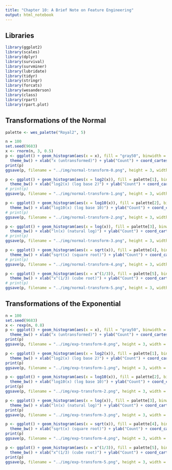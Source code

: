 ```yaml
---
title: "Chapter 10: A Brief Note on Feature Engineering"
output: html_notebook
---
```


## Libraries

```r
library(ggplot2)
library(scales)
library(dplyr)
library(survival)
library(survminer)
library(lubridate)
library(tidyr)
library(stringr)
library(forcats)
library(wesanderson)
library(class)
library(rpart)
library(rpart.plot)
```

## Transformations of the Normal

```r
palette <- wes_palette("Royal2", 5)
```

```r
n = 100
set.seed(9683)
x <- rnorm(n, 3, 0.5)
p <- ggplot() + geom_histogram(aes(x = x), fill = "gray50", binwidth = 0.1) + 
  theme_bw() + xlab("x (untransformed)") + ylab("Count") + coord_cartesian(xlim = c(0, 5))
print(p)
ggsave(p, filename = "../img/normal-transform-0.png", height = 3, width = 4, units = "in", dpi = 300)
```

```r
p <- ggplot() + geom_histogram(aes(x = log2(x)), fill = palette[1], binwidth = 0.1) + 
  theme_bw() + xlab("log2(x) (log base 2)") + ylab("Count") + coord_cartesian(xlim = c(0, 5))
# print(p)
ggsave(p, filename = "../img/normal-transform-1.png", height = 3, width = 4, units = "in", dpi = 300)
```

```r
p <- ggplot() + geom_histogram(aes(x = log10(x)), fill = palette[2], binwidth = 0.1) + 
  theme_bw() + xlab("log10(x) (log base 10)") + ylab("Count") + coord_cartesian(xlim = c(0, 5))
# print(p)
ggsave(p, filename = "../img/normal-transform-2.png", height = 3, width = 4, units = "in", dpi = 300)
```

```r
p <- ggplot() + geom_histogram(aes(x = log(x)), fill = palette[3], binwidth = 0.1) + 
  theme_bw() + xlab("ln(x) (natural log)") + ylab("Count") + coord_cartesian(xlim = c(0, 5))
# print(p)
ggsave(p, filename = "../img/normal-transform-3.png", height = 3, width = 4, units = "in", dpi = 300)
```

```r
p <- ggplot() + geom_histogram(aes(x = sqrt(x)), fill = palette[4], binwidth = 0.1) + 
  theme_bw() + xlab("sqrt(x) (square root)") + ylab("Count") + coord_cartesian(xlim = c(0, 5))
# print(p)
ggsave(p, filename = "../img/normal-transform-4.png", height = 3, width = 4, units = "in", dpi = 300)
```

```r
p <- ggplot() + geom_histogram(aes(x = x^(1/3)), fill = palette[5], binwidth = 0.1) + 
  theme_bw() + xlab("x^(1/3) (cube root)") + ylab("Count") + coord_cartesian(xlim = c(0, 5))
# print(p)
ggsave(p, filename = "../img/normal-transform-5.png", height = 3, width = 4, units = "in", dpi = 300)
```

## Transformations of the Exponential

```r
n = 100
set.seed(9683)
x <- rexp(n, 0.8)
p <- ggplot() + geom_histogram(aes(x = x), fill = "gray50", binwidth = 0.2) + 
  theme_bw() + xlab("x (untransformed)") + ylab("Count") + coord_cartesian(xlim = c(-7, 7))
print(p)
ggsave(p, filename = "../img/exp-transform-0.png", height = 3, width = 4, units = "in", dpi = 300)
```

```r
p <- ggplot() + geom_histogram(aes(x = log2(x)), fill = palette[1], binwidth = 0.2) + 
  theme_bw() + xlab("log2(x) (log base 2)") + ylab("Count") + coord_cartesian(xlim = c(-7, 7))
print(p)
ggsave(p, filename = "../img/exp-transform-1.png", height = 3, width = 4, units = "in", dpi = 300)
```

```r
p <- ggplot() + geom_histogram(aes(x = log10(x)), fill = palette[2], binwidth = 0.2) + 
  theme_bw() + xlab("log10(x) (log base 10)") + ylab("Count") + coord_cartesian(xlim = c(-7, 7))
print(p)
ggsave(p, filename = "../img/exp-transform-2.png", height = 3, width = 4, units = "in", dpi = 300)
```

```r
p <- ggplot() + geom_histogram(aes(x = log(x)), fill = palette[3], binwidth = 0.2) + 
  theme_bw() + xlab("ln(x) (natural log)") + ylab("Count") + coord_cartesian(xlim = c(-7, 7))
print(p)
ggsave(p, filename = "../img/exp-transform-3.png", height = 3, width = 4, units = "in", dpi = 300)
```

```r
p <- ggplot() + geom_histogram(aes(x = sqrt(x)), fill = palette[4], binwidth = 0.2) + 
  theme_bw() + xlab("sqrt(x) (square root)") + ylab("Count") + coord_cartesian(xlim = c(-7, 7))
print(p)
ggsave(p, filename = "../img/exp-transform-4.png", height = 3, width = 4, units = "in", dpi = 300)
```

```r
p <- ggplot() + geom_histogram(aes(x = x^(1/3)), fill = palette[5], binwidth = 0.2) + 
  theme_bw() + xlab("x^(1/3) (cube root)") + ylab("Count") + coord_cartesian(xlim = c(-7, 7))
print(p)
ggsave(p, filename = "../img/exp-transform-5.png", height = 3, width = 4, units = "in", dpi = 300)
```

